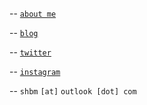 -- [`about me`](/about)

-- [`blog`](/blog)

-- [`twitter`](https://bit.ly/shbmtwitter)

-- [`instagram`](https://bit.ly/shbmig)

-- `shbm` `[at]` `outlook [dot] com`